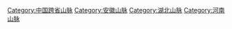 {{catmore}}

{{DEFAULTSORT:Dabie Shan}}
[[Category:中国跨省山脉|Category:中国跨省山脉]]
[[Category:安徽山脉|Category:安徽山脉]]
[[Category:湖北山脉|Category:湖北山脉]]
[[Category:河南山脉|Category:河南山脉]]